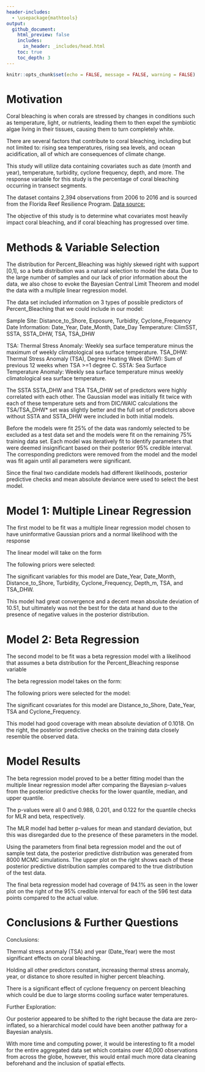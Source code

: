 ```yaml
---
header-includes:
  - \usepackage{mathtools}
output:  
  github_document:
    html_preview: false
    includes: 
      in_header: _includes/head.html
    toc: true
    toc_depth: 3
---
```


```r
knitr::opts_chunk$set(echo = FALSE, message = FALSE, warning = FALSE)
```

# Motivation

Coral bleaching is when corals are stressed by changes in conditions such as temperature, light, or nutrients, leading them to then expel the symbiotic algae living in their tissues, causing them to turn completely white.

There are several factors that contribute to coral bleaching, including but not limited to: rising sea temperatures, rising sea levels, and ocean acidification, all of which are consequences of climate change.

This study will utilize data containing covariates such as date (month and year), temperature, turbidity, cyclone frequency, depth, and more. The response variable for this study is the percentage of coral bleaching occurring in transect segments.

The dataset contains 2,394 observations from 2006 to 2016 and is sourced from the Florida Reef Resilience Program. [Data source:](https://www.bco-dmo.org/dataset/773466)

The objective of this study is to determine what covariates most heavily impact coral bleaching, and if coral bleaching has progressed over time.

# Methods & Variable Selection

The distribution for Percent_Bleaching was highly skewed right with support [0,1], so a beta distribution was a natural selection to model the data. Due to the large number of samples and our lack of prior information about the data, we also chose to evoke the Bayesian Central Limit Theorem and model the data with a multiple linear regression model.

The data set included information on 3 types of possible predictors of Percent_Bleaching that we could include in our model:

Sample Site: Distance_to_Shore, Exposure, Turbidity, Cyclone_Frequency
Date Information: Date_Year, Date_Month, Date_Day
Temperature: ClimSST, SSTA, SSTA_DHW, TSA, TSA_DHW

TSA: Thermal Stress Anomaly: Weekly sea surface temperature minus the maximum of weekly climatological sea surface temperature.
TSA_DHW: Thermal Stress Anomaly (TSA), Degree Heating Week (DHW): Sum of previous 12 weeks when TSA >=1 degree C.
SSTA: Sea Surface Temperature Anomaly: Weekly sea surface temperature minus weekly climatological sea surface temperature.


The SSTA SSTA_DHW and TSA TSA_DHW set of predictors were highly correlated with each other. The Gaussian model was initially fit twice with each of these temperature sets and from DIC/WAIC calculations the TSA/TSA_DHW* set was slightly better and the full set of predictors above without SSTA and SSTA_DHW were included in both initial models.

Before the models were fit 25% of the data was randomly selected to be excluded as a test data set and the models were fit on the remaining 75% training data set. Each model was iteratively fit to identify parameters that were deemed insignificant based on their posterior 95% credible interval. The corresponding predictors were removed from the model and the model was fit again until all parameters were significant.

Since the final two candidate models had different likelihoods, posterior predictive checks and mean absolute deviance were used to select the best model.

# Model 1: Multiple Linear Regression

The first model to be fit was a multiple linear regression model chosen to have uninformative Gaussian priors and a normal likelihood with the response

The linear model will take on the form

The following priors were selected: 

The significant variables for this model are Date_Year, Date_Month, Distance_to_Shore, Turbidity, Cyclone_Frequency, Depth_m, TSA, and TSA_DHW.

This model had great convergence and a decent mean absolute deviation of 10.51, but ultimately was not the best for the data at hand due to the presence of negative values in the posterior distribution.

# Model 2: Beta Regression

The second model to be fit was a beta regression model with a likelihood that assumes a beta distribution for the Percent_Bleaching response variable 

The beta regression model takes on the form:

The following priors were selected for the model:

The significant covariates for this model are Distance_to_Shore, Date_Year, TSA and Cyclone_Frequency. 

This model had good coverage with mean absolute deviation of 0.1018. On the right, the posterior predictive checks on the training data closely resemble the observed data.

# Model Results

The beta regression model proved to be a better fitting model than the multiple linear regression model after comparing the Bayesian p-values from the posterior predictive checks for the lower quantile, median, and upper quantile.

The p-values were all 0 and 0.988, 0.201, and 0.122 for the quantile checks for MLR and beta, respectively.

The MLR model had better p-values for mean and standard deviation, but this was disregarded due to the presence of these parameters in the model.

Using the parameters from final beta regression model and the out of sample test data, the posterior predictive distribution was generated from 8000 MCMC simulations. The upper plot on the right shows each of these posterior predictive distribution samples compared to the true distribution of the test data.

The final beta regression model had coverage of 94.1% as seen in the lower plot on the right of the 95\% credible interval for each of the 596 test data points compared to the actual value.

# Conclusions & Further Questions

Conclusions:

Thermal stress anomaly (TSA) and year (Date_Year) were the most significant effects on coral bleaching.

Holding all other predictors constant, increasing thermal stress anomaly, year, or distance to shore resulted in higher percent bleaching.

There is a significant effect of cyclone frequency on percent bleaching which could be due to large storms cooling surface water temperatures.

Further Exploration:

Our posterior appeared to be shifted to the right because the data are zero-inflated, so a hierarchical model could have been another pathway for a Bayesian analysis. 

With more time and computing power, it would be interesting to fit a model for the entire aggregated data set which contains over 40,000 observations from across the globe, however, this would entail much more data cleaning beforehand and the inclusion of spatial effects.



